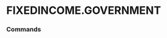 # FIXEDINCOME.GOVERNMENT


### Commands
<ul className='grid grid-cols-1 md:grid-cols-2 lg:grid-cols-3 xl:grid-cols-4 gap-4 -ml-6'>
<ReferenceCard
    title="US_YIELD_CURVE"
    description="US Yield Curve. Get United States yield curve."
    url="government/us_yield_curve"
    command
/><ReferenceCard
    title="TREASURY_RATES"
    description="Government Treasury Rates."
    url="government/treasury_rates"
    command
/>
</ul>

